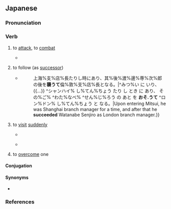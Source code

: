 ==Japanese==
{{ja-kanjitab|おそ|yomi=k}}

===Pronunciation===
{{ja-pron|おそ.う|acc=2|acc2=0|acc_ref=SMK2}}
{{ja-ojad}}

===Verb===
{{ja-verb|おそう|type=1|tr=trans}}

# to [[attack]], to [[combat]]
#* {{quote-book|ja|2009||Nihon no meijō kyūjūkyū no nazo||96|trans-title=Mysteries of 99 famous Japanese castles|pageurl=https://books.google.com/books?id=08xdDAAAQBAJ&pg=RA1-PT114}}
#*: {{ja-usex|敵の背%後%回る仕%組みも重%要だ。攻%撃する際に正%面から向かうより、敵の後%方から'''襲う'''ほうが成%功%率は高いからだ。|てき の はい%ご% まわる し%くみ も じゅう%よう だ。 こう%げき する さい に しょう%めん から むかう より、てき の こう%ほう から '''おそ.う''' ほう が せい%こう% りつ は たかい から だ。|It is also important to arrange to be behind the opponent. This is because compared to a frontal assault, to '''attack''' from the opponent’s rear gives a higher success rate.}}
# {{lb|ja|dated|sort=おそう}} to follow (as [[successor]])
#* {{quote-book|ja|1912|Uzaki Kumakichi|Jinbutsu hyōron chōya no go daibatsu||339|trans-title=Analysis of persons in the five great governing factions|pageurl=https://books.google.com/books?id=CNMKAAAAMAAJ&pg=RA2-PA339}}
#*: {{ja-usex|三%井に入り、{{...}}上海%支%店%長たりし時にあり、其%後%渡%邊%専%次%郎の後を'''襲うて'''倫%敦%支%店%長となる。|^みつ%い に いり、{{...}} ^シャンハイ% し%てん%ちょう たり し とき に あり、 その%ご% ^わた%なべ% ^せん%じ%ろう の あと を '''おそ.うて''' ^ロン%ドン% し%てん%ちょう と なる。|Upon entering Mitsui, he was Shanghai branch manager for a time, and after that he '''succeeded''' Watanabe Senjiro as London branch manager.}}
# to [[visit]] [[suddenly]]
#* {{quote-book|ja|2010|Kamuro Banji|Zankon no ken: adauchi ibun||81-82|trans-title=Blade of malice: a tale of vengeance|pageurl=https://books.google.com/books?id=q-wqMjWeWLkC&pg=PA81}}
#*: {{ja-usex|「討ち入った四%十%六%人はすべて切%腹。吉%良%家は取り漬かされた」<br>「そうか。しかし、気に入らぬな。相%手の寝%込みを'''襲う'''とは、卑%怯ではないか。」|「うち.いった よん%じゅう%ろく%にん は すべて せっ%ぷく。 き%ら%-け は とりつかされた」<br>「そう か。 しかし、 き に いらぬ な。 あい%て の ね%こみ を '''おそ.う''' と は、 ひ%きょう で は ない か。」|“All 46 raiders committed ''seppuku''. The Kira clan has been brought in.” “I see. But I don’t like it. Is it not cowardly to '''visit suddenly''' while the opponent is asleep?”}}
#* {{quote-book|ja|2011|Matsumoto Ichiju|Heta na jinsei ron yori ikkyu no kotoba||34|trans-title=Words to improve a poor outlook on life|pageurl=https://books.google.com/books?id=vL4_DwAAQBAJ&pg=PT34}}
#*: {{ja-usex|盗%賊はもともと%貧しい%家を'''%襲.う'''ものではない。蓄%財した蔵をねらう。|とう%ぞく は もともと %まずしい %いえ を '''%おそ.う''' もの で は ない。 ちく%ざい した くら を ねらう。|Bandits by nature do not '''visit''' poor houses. They aim for rich treasuries.}}
# {{lb|ja|of an incapacitating feeling}} to [[overcome]] one
#: {{ja-usex|[[眠気]]が'''襲ってきた'''。|ねむけ が '''おそってきた'''。|Drowsiness '''has overcome''' [me].}}
#: {{ja-usex|[[睡魔]]に'''襲われる'''|すいま に '''おそわれる'''|to '''be attacked''' by sleepiness ("a devil of sleepiness")}}

====Conjugation====
{{ja-go-u|おそ}}

====Synonyms====
* {{sense|to attack}} {{ja-r|linkto=攻撃|攻撃する|こうげき する}}

===References===
<references/>